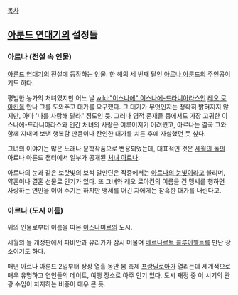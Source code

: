 [[목차]]

== [[아룬드 연대기]]의 설정들 ==
=== 아르나 (전설 속 인물) ===
[[아룬드 연대기]]의 전설에 등장하는 인물. 한 해의 세 번째 달인 [[아르나 아룬드]]의 주인공이기도 하다.

평범한 농가의 처녀였지만 어느 날 [[wiki:"이스나에" 이스나에-드라니아라스]]인 [[레오 로아킨]]을 만나 그를 도와주고 대가를 요구했다. 그 대가가 무엇인지는 정확히 밝혀지지 않지만, 아마 '나를 사랑해 달라.' 정도인 듯. 그러나 영적 존재들 중에서도 가장 고귀한 이스나에-드라니아라스와 인간 처녀의 사랑은 이루어지기 어려웠고, 아르나는 결국 그와 함께 지내며 보낸 행복함 만큼이나 잔인한 대가를 치른 후에 자살했던 듯 싶다.

그녀의 이야기는 많은 노래나 문학작품으로 변용되었는데, 대표적인 것은 [[세월의 돌]]의 아르나 아룬드 챕터에서 일부가 공개된 [[처녀 아르나]].

아르나의 눈과 같은 보랏빛의 보석 알만딘은 작중에서는 [[아르나의 눈빛]]이라고 불리며, 약혼이나 결혼 선물로 인기가 있다. 또 그녀와 레오 로아킨의 이름을 건 맹세를 행하면 사랑하는 연인을 이어 주기는 하지만 맹세를 어긴 자에게는 참혹한 대가를 내린다고.

=== 아르나 (도시 이름) ===
위의 인물로부터 이름을 따온 [[이스나미르]]의 도시.

세월의 돌 개정판에서 파비안과 유리카가 잠시 머물며 [[베르나르트 클루이펠트]]를 만난 장소이기도 하다. 

매년 아르나 아룬드 2일부터 장장 열흘 동안 봄 축제 [[프랑딜로아]]가 열리는데 세계적으로 매우 유명하고 연인들의 데이트, 여행 장소로 아주 인기 있다. 도시 재정 중 이 시기의 관광 수입이 차지하는 비중이 매우 큰 듯.
